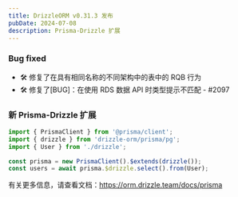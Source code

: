 ```yaml
---
title: DrizzleORM v0.31.3 发布
pubDate: 2024-07-08
description: Prisma-Drizzle 扩展
---
```


### Bug fixed

- 🛠️ 修复了在具有相同名称的不同架构中的表中的 RQB 行为
- 🛠️ 修复了[BUG]：在使用 RDS 数据 API 时类型提示不匹配 - #2097

### 新 Prisma-Drizzle 扩展  

```ts
import { PrismaClient } from '@prisma/client';
import { drizzle } from 'drizzle-orm/prisma/pg';
import { User } from './drizzle';

const prisma = new PrismaClient().$extends(drizzle());
const users = await prisma.$drizzle.select().from(User);
```

有关更多信息，请查看文档：https://orm.drizzle.team/docs/prisma
